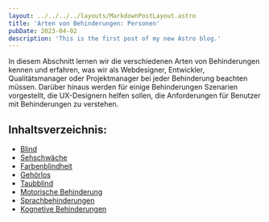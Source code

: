 ```yaml
---
layout: ../../../../layouts/MarkdownPostLayout.astro
title: 'Arten von Behinderungen: Personen'
pubDate: 2023-04-02
description: 'This is the first post of my new Astro blog.'
---
```


In diesem Abschnitt lernen wir die verschiedenen Arten von Behinderungen kennen und erfahren, was wir als Webdesigner, Entwickler,
Qualitätsmanager oder Projektmanager bei jeder Behinderung beachten müssen. Darüber hinaus werden für einige Behinderungen Szenarien
vorgestellt, die UX-Designern helfen sollen, die Anforderungen für Benutzer mit Behinderungen zu verstehen.

## Inhaltsverzeichnis:

- [Blind](/tutorials/grundlagen/personen/2-blind)
- [Sehschwäche](/tutorials/grundlagen/personen/3-sehschwaeche)
- [Farbenblindheit](/tutorials/grundlagen/personen/4-farbenblindheit)
- [Gehörlos](/tutorials/grundlagen/personen/5-gehoerlos)
- [Taubblind](/tutorials/grundlagen/personen/6-taubblind)
- [Motorische Behinderung](/tutorials/grundlagen/personen/7-motorische-behinderung)
- [Sprachbehinderungen](/tutorials/grundlagen/personen/8-sprachbehinderungen)
- [Kognetive Behinderungen](/tutorials/grundlagen/personen/9-kognitive-behinderungen)
